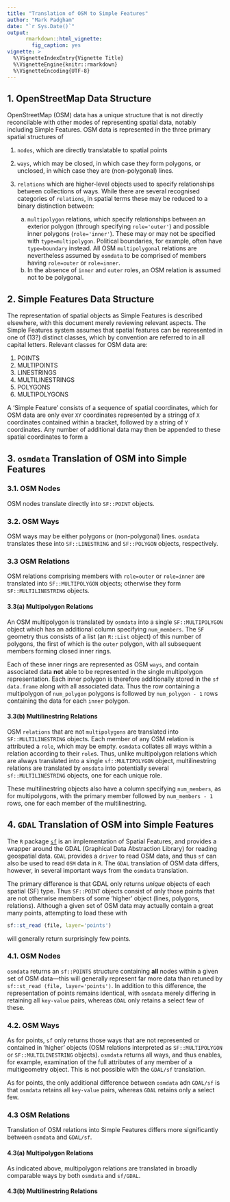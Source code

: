 ```yaml
---
title: "Translation of OSM to Simple Features"
author: "Mark Padgham"
date: "`r Sys.Date()`"
output:
      rmarkdown::html_vignette:
        fig_caption: yes
vignette: >
  %\VignetteIndexEntry{Vignette Title}
  %\VignetteEngine{knitr::rmarkdown}
  %\VignetteEncoding{UTF-8}
---
```


## 1. OpenStreetMap Data Structure

OpenStreetMap (OSM) data has a unique structure that is not directly
reconcilable with other modes of representing spatial data, notably including
Simple Features. OSM data is represented in the three primary spatial structures
of

1. `nodes`, which are directly translatable to spatial points

2. `ways`, which may be closed, in which case they form polygons, or unclosed,
   in which case they are (non-polygonal) lines.

3. `relations` which are higher-level objects used to specify relationships
   between collections of ways. While there are several recognised categories of
   `relations`, in spatial terms these may be reduced to a binary distinction
   between:
   a.   `multipolygon` relations, which specify relationships between an
   exterior polygon (through specifying `role='outer'`) and possible inner
   polygons (`role='inner'`). These may or may not be specified with
   `type=multipolygon`. Political boundaries, for example, often have
   `type=boundary` instead. All OSM `multipolygonal` relations are nevertheless
   assumed by `osmdata` to be comprised of members having `role=outer` or
   `role=inner`.
   b. In the absence of `inner` and `outer` roles, an OSM relation is assumed
   not to be polygonal.

## 2. Simple Features Data Structure

The representation of spatial objects as Simple Features is described elsewhere,
with this document merely reviewing relevant aspects. The Simple Features system
assumes that spatial features can be represented in one of (13?) distinct
classes, which by convention are referred to in all capital letters. Relevant
classes for OSM data are:

1. POINTS
2. MULTIPOINTS
3. LINESTRINGS
4. MULTILINESTRINGS
5. POLYGONS
6. MULTIPOLYGONS

A 'Simple Feature' consists of a sequence of spatial coordinates, which for OSM
data are only ever `XY` coordinates represented by a stringg of `X` coordinates
contained within a bracket, followed by a string of `Y` coordinates. Any number
of additional data may then be appended to these spatial coordinates to form a


## 3. `osmdata` Translation of OSM into Simple Features

### 3.1. OSM Nodes

OSM nodes translate directly into `SF::POINT` objects.

### 3.2. OSM Ways

OSM ways may be either polygons or (non-polygonal) lines. `osmdata` translates
these into `SF::LINESTRING` and `SF::POLYGON` objects, respectively.

### 3.3 OSM Relations

OSM relations comprising members with `role=outer` or `role=inner` are
translated into `SF::MULTIPOLYGON` objects; otherwise they form
`SF::MULTILINESTRING` objects.

#### 3.3(a) Multipolygon Relations

An OSM multipolygon is translated by `osmdata` into a single `SF::MULTIPOLYGON`
object which has an additional column specifying `num_members`. The `SF`
geometry thus consists of a list (an `R::List` object) of this number of
polygons, the first of which is the `outer` polygon, with all subsequent members
forming closed inner rings.

Each of these inner rings are represented as OSM `ways`, and contain associated
data **not** able to be represented in the single multipolygon representation.
Each inner polygon is therefore additionally stored in the `sf` `data.frame`
along with all associated data. Thus the row containing a multipolygon of
`num_polygon` polygons is followed by `num_polygon - 1` rows containing the data
for each `inner` polygon.


#### 3.3(b) Multilinestring Relations

OSM `relations` that are not `multipolygons` are translated into
`SF::MULTILINESTRING` objects. Each member of any OSM relation is attributed a
`role`, which may be empty. `osmdata` collates all ways within a relation
according to their `role`s. Thus, unlike multipolygon relations which are always
translated into a single `sf::MULTIPOLYGON` object, multilinestring relations
are translated by `omsdata` into potentially several `sf::MULTILINESTRING`
objects, one for each unique role.

These multilinestring objects also have a column specifying `num_members`, as
for multipolygons, with the primary member followed by `num_members - 1` rows,
one for each member of the multilinestring.

## 4. `GDAL` Translation of OSM into Simple Features

The `R` package [`sf`](https://cran.r-project.org/package=sf) is an
implementation of Spatial Features, and provides a wrapper around the GDAL
(Graphical Data Abstraction Library) for reading geospatial data. `GDAL`
provides a `driver` to read OSM data, and thus `sf` can also be used to read
`OSM` data in `R`. The `GDAL` translation of OSM data differs, however, in
several important ways from the `osmdata` translation.

The primary difference is that GDAL only returns *unique* objects of each
spatial (SF) type. Thus `SF::POINT` objects consist of only those points that
are not otherwise members of some 'higher' object (lines, polygons, relations).
Although a given set of OSM data may actually contain a great many points,
attempting to load these with
```r
sf::st_read (file, layer='points')
```
will generally return surprisingly few points.

### 4.1. OSM Nodes

`osmdata` returns an `sf::POINTS` structure containing **all** nodes within a
given set of OSM data---this will generally represent far more data than retuned
by `sf::st_read (file, layer='points')`. In addition to this difference, the
representation of points remains identical, with `osmdata` merely differing in
retaining all `key-value` pairs, whereas `GDAL` only retains a select few of
these.

### 4.2. OSM Ways

As for points, `sf` only returns those ways that are not represented or
contained in 'higher' objects (OSM relations interpreted as `SF::MULTIPOLYGON`
or `SF::MULTILINESTRING` objects). `osmdata` returns all ways, and thus enables,
for example, examination of the full attributes of any member of a multigeometry
object. This is not possible with the `GDAL/sf` translation.

As for points, the only additional difference between `osmdata` adn `GDAL/sf`
is that `osmdata` retains all `key-value` pairs, whereas `GDAL` retains only a
select few.

### 4.3 OSM Relations

Translation of OSM relations into Simple Features differs more significantly
between `osmdata` and `GDAL/sf`.

#### 4.3(a) Multipolygon Relations

As indicated above, multipolygon relations are translated in broadly comparable
ways by both `osmdata` and `sf/GDAL`.

#### 4.3(b) Multilinestring Relations

